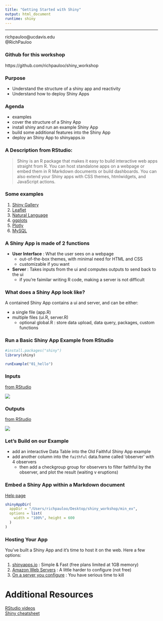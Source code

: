 ```yaml
---
title: "Getting Started with Shiny"
output: html_document
runtime: shiny
---
```


***

richpauloo@ucdavis.edu  
@RichPauloo  

### Github for this workshop  

https://github.com/richpauloo/shiny_workshop


### Purpose  

* Understand the structure of a shiny app and reactivity  
* Understand how to deploy Shiny Apps  


### Agenda  

* examples  
* cover the structure of a Shiny App  
* install shiny and run an example Shiny App  
* build some additional features into the Shiny App  
* deploy an Shiny App to shinyapps.io  


### A Description from RStudio:  

> Shiny is an R package that makes it easy to build interactive web apps straight from R. You can host standalone apps on a webpage or embed them in R Markdown documents or build dashboards. You can also extend your Shiny apps with CSS themes, htmlwidgets, and JavaScript actions.  


### Some examples  

1. [Shiny Gallery](https://shiny.rstudio.com/gallery/)  
2. [Leaflet](richpauloo.shinyapps.io/tds_leaflet)  
3. [Natural Language](richpauloo.shinyapps.io/abstr)  
4. [ggplots](richpauloo.shinyapps.io/word_cloud_app)  
5. [Plotly](richpauloo.shinyapps.io/ohi_viz)  
6. [MySQL](richpauloo.shinyapps.io/temp)


### A Shiny App is made of 2 functions  

* **User Interface** : What the user sees on a webpage  
    + out-of-the-box themes, with minimal need for HTML and CSS  
    + customizable if you want  
* **Server** : Takes inputs from the ui and computes outputs to send back to the ui  
    + if you're faimilar writing R code, making a server is not difficult  


### What does a Shiny App look like?  

A contained Shiny App contains a ui and server, and can be either:  

* a single file (app.R)  
* multiple files (ui.R, server.R)  
    + optional global.R : store data upload, data query, packages, custom functions  
    
    
### Run a Basic Shiny App Example from RStudio  
```r
#install.packages("shiny")
library(shiny)

runExample("01_hello")
```


### Inputs  
[from RStudio](http://shiny.rstudio.com/images/shiny-cheatsheet.pdf)  

![](input.png)

### Outputs  
[from RStudio](http://shiny.rstudio.com/images/shiny-cheatsheet.pdf)  

![](output.png)

### Let's Build on our Example  

* add an interactive Data Table into the Old Faithful Shiny App example  
* add another column into the `faithful` data.frame called 'observer' with 4 observers  
    + then add a checkgroup group for observers to filter faithful by the observer, and plot the result (waiting v eruptions)  


### Embed a Shiny App within a Markdown document  

[Help page](https://rmarkdown.rstudio.com/authoring_embedded_shiny.html)  

```r
shinyAppDir(
  appDir = "/Users/richpauloo/Desktop/shiny_workshop/min_ex",
  options = list(
    width = "100%", height = 600
  )
)
```


### Hosting Your App  

You've built a Shiny App and it's time to host it on the web. Here a few options:  

1. [shinyapps.io](http://www.shinyapps.io/) : Simple & Fast (free plans limited at 1GB memory)  
2. [Amazon Web Servers](https://towardsdatascience.com/how-to-host-a-r-shiny-app-on-aws-cloud-in-7-simple-steps-5595e7885722) : A little harder to configure (not free)  
3. [On a server you configure](http://www.kimberlycoffey.com/blog/2016/2/13/mlz90wjw0k76446xkg262prvjp0l8u) : You have serious time to kill  



# Additional Resources  

[RStudio videos](http://shiny.rstudio.com/tutorial/)   
[Shiny cheatsheet](http://shiny.rstudio.com/images/shiny-cheatsheet.pdf)  
